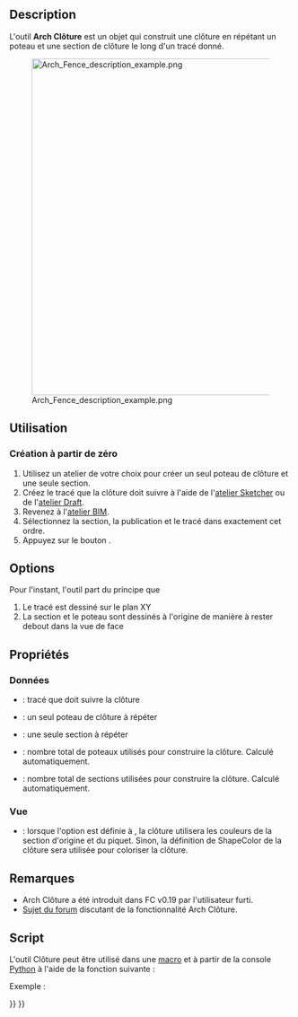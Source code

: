 <languages/>

{{Docnav/fr
|[[Arch_Frame/fr|Ossature]]
|[[Arch_Truss/fr|Treillis]]
|[[BIM_Workbench/fr|Atelier BIM]]
|IconL=Arch_Frame.svg
|IconR=Arch_Truss.svg
|IconC=Workbench_BIM.svg
}}

{{GuiCommand/fr
|Name=Arch Fence
|Name/fr=Arch Clôture
|MenuLocation=3D/BIM → Clôture
|Workbenches=[[BIM_Workbench/fr|BIM]]
|Version=0.19
}}

==Description==

L'outil '''Arch Clôture''' est un objet qui construit une clôture en répétant un poteau et une section de clôture le long d'un tracé donné.

[[Image:Arch Fence description example.png|600px]]

<span id="Usage"></span>
==Utilisation==

<span id="Creating_from_scratch"></span>
===Création à partir de zéro===

# Utilisez un atelier de votre choix pour créer un seul poteau de clôture et une seule section.
# Créez le tracé que la clôture doit suivre à l'aide de l'[[Sketcher_Workbench/fr|atelier Sketcher]] ou de l'[[Draft_Workbench/fr|atelier Draft]].
# Revenez à l'[[BIM_Workbench/fr|atelier BIM]].
# Sélectionnez la section, la publication et le tracé dans exactement cet ordre.
# Appuyez sur le bouton {{Button|[[Image:Arch_Fence.svg|16px]][[Arch_Fence/fr|Clôture]]}}.

==Options==

Pour l'instant, l'outil part du principe que
# Le tracé est dessiné sur le plan XY
# La section et le poteau sont dessinés à l'origine de manière à rester debout dans la vue de face

<span id="Properties"></span>
==Propriétés==

<span id="Data"></span>
=== Données ===

* {{PropertyData|Path}} : tracé que doit suivre la clôture
* {{PropertyData|Post}} : un seul poteau de clôture à répéter
* {{PropertyData|Section}} : une seule section à répéter
* {{PropertyData|Number Of Posts}} : nombre total de poteaux utilisés pour construire la clôture. Calculé automatiquement.
* {{PropertyData|Number Of Sections}} : nombre total de sections utilisées pour construire la clôture. Calculé automatiquement.

<span id="View"></span>
=== Vue ===

* {{PropertyView|Use Original Colors}} : lorsque l'option est définie à {{TRUE}}, la clôture utilisera les couleurs de la section d'origine et du piquet. Sinon, la définition de ShapeColor de la clôture sera utilisée pour coloriser la clôture.

<span id="Notes"></span>
== Remarques ==

* Arch Clôture a été introduit dans FC v0.19 par l'utilisateur furti.
* [https://forum.freecad.org/viewtopic.php?t=36149 Sujet du forum] discutant de la fonctionnalité Arch Clôture.

<span id="Scripting"></span>
==Script==

L'outil Clôture peut être utilisé dans une [[Macros/fr|macro]] et à partir de la console [[Python/fr|Python]] à l'aide de la fonction suivante :

{{Code|code=
Fence = buildFence(section, post, path)
}}

Exemple :

{{Code|code=
import FreeCAD
import Part
import Arch

parts = []

parts.append(Part.makeBox(2000, 50, 30, FreeCAD.Vector(0, 0, 1000 - 30)))
parts.append(Part.makeBox(2000, 50, 30))
parts.append(Part.makeBox(20, 20, 1000 - 60, FreeCAD.Vector(0, 15, 30)))
parts.append(Part.makeBox(20, 20, 1000 - 60, FreeCAD.Vector(1980, 15, 30)))

for i in range(8):
    parts.append(Part.makeBox(20, 20, 1000 - 60, FreeCAD.Vector((2000 / 9 * (i + 1)) - 10, 15, 30)))

Part.show(Part.makeCompound(parts), "Fence_section")
fence_section = FreeCAD.ActiveDocument.Fence_section

sketch = FreeCAD.ActiveDocument.addObject("Sketcher::SketchObject", "Path")
sketch.Placement = FreeCAD.Placement(FreeCAD.Vector(0, 0, 0), FreeCAD.Rotation(0, 0, 0, 1))
sketch.addGeometry(Part.LineSegment(FreeCAD.Vector(0, 0, 0), FreeCAD.Vector(20000, 0, 0)), False)
sketch.addGeometry(Part.LineSegment(FreeCAD.Vector(20000, 0, 0), FreeCAD.Vector(20000, 20000, 0)), False)

post = Part.makeBox(100, 100, 1000, FreeCAD.Vector(0, 0, 0))
Part.show(post, "Post")
post = FreeCAD.ActiveDocument.Post

Fence = Arch.buildFence(fence_section, post, sketch)
}}


{{Docnav/fr
|[[Arch_Frame/fr|Ossature]]
|[[Arch_Truss/fr|Treillis]]
|[[BIM_Workbench/fr|Atelier BIM]]
|IconL=Arch_Frame.svg
|IconR=Arch_Truss.svg
|IconC=Workbench_BIM.svg
}}

{{BIM_Tools_navi{{#translation:}}}}
{{Userdocnavi{{#translation:}}}}